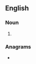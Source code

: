 ==English==

===Noun===
{{head|en|noun form}}

# {{plural of|en|gammer}}

===Anagrams===
* {{anagrams|en|a=aegmmrs|grammes}}